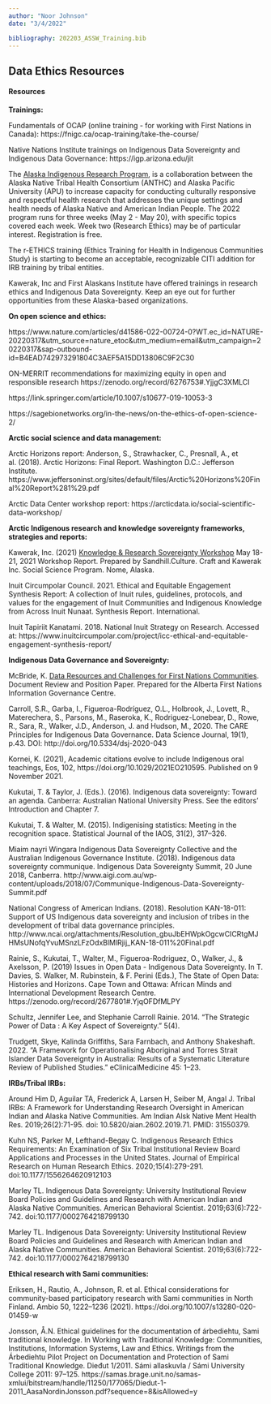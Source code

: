 ```yaml
---
author: "Noor Johnson"
date: "3/4/2022"

bibliography: 202203_ASSW_Training.bib
---
```


## Data Ethics Resources

#### Resources

**Trainings:**

Fundamentals of OCAP (online training - for working with First Nations in Canada): https://fnigc.ca/ocap-training/take-the-course/

Native Nations Institute trainings on Indigenous Data Sovereignty and Indigenous Data Governance: https://igp.arizona.edu/jit

The [Alaska Indigenous Research Program](https://anthc.org/alaska-indigenous-research-program/), is a collaboration between the Alaska Native Tribal Health Consortium (ANTHC) and Alaska Pacific University (APU) to increase capacity for conducting culturally responsive and respectful health research that addresses the unique settings and health needs of Alaska Native and American Indian People. The 2022 program runs for three weeks (May 2 - May 20), with specific topics covered each week. Week two (Research Ethics) may be of particular interest. Registration is free.

The r-ETHICS training (Ethics Training for Health in Indigenous Communities Study) is starting to become an acceptable, recognizable CITI addition for IRB training by tribal entities.

Kawerak, Inc and First Alaskans Institute have offered trainings in research ethics and Indigenous Data Sovereignty. Keep an eye out for further opportunities from these Alaska-based organizations.


**On open science and ethics:**

https://www.nature.com/articles/d41586-022-00724-0?WT.ec_id=NATURE-20220317&utm_source=nature_etoc&utm_medium=email&utm_campaign=20220317&sap-outbound-id=B4EAD742973291804C3AEF5A15DD13806C9F2C30

ON-MERRIT recommendations for maximizing equity in open and responsible research  https://zenodo.org/record/6276753#.YjjgC3XMLCI

https://link.springer.com/article/10.1007/s10677-019-10053-3

https://sagebionetworks.org/in-the-news/on-the-ethics-of-open-science-2/


**Arctic social science and data management:**

Arctic Horizons report: 
Anderson, S., Strawhacker, C., Presnall, A., et al. (2018). Arctic Horizons: Final Report. Washington D.C.: Jefferson Institute.  https://www.jeffersoninst.org/sites/default/files/Arctic%20Horizons%20Final%20Report%281%29.pdf

Arctic Data Center workshop report: 
https://arcticdata.io/social-scientific-data-workshop/


**Arctic Indigenous research and knowledge sovereignty frameworks, strategies and reports:**

Kawerak, Inc. (2021) [Knowledge & Research Sovereignty Workshop](https://kawerak.org/download/kawerak-knowledge-and-research-sovereignty-ksi-workshop-report/) May 18-21, 2021 Workshop Report. Prepared by Sandhill.Culture. Craft and Kawerak Inc. Social Science Program. Nome, Alaska.

Inuit Circumpolar Council. 2021. Ethical and Equitable Engagement Synthesis Report: A collection of Inuit rules, guidelines, protocols, and values for the engagement of Inuit Communities and Indigenous Knowledge from Across Inuit Nunaat. Synthesis Report. International.

Inuit Tapiriit Kanatami. 2018. National Inuit Strategy on Research. Accessed at: https://www.inuitcircumpolar.com/project/icc-ethical-and-equitable-engagement-synthesis-report/

**Indigenous Data Governance and Sovereignty:**

McBride, K. [Data Resources and Challenges for First Nations Communities](https://www.afnigc.ca/main/includes/media/pdf/digital%20reports/Data_Resources_Report.pdf). Document Review and Position Paper. Prepared for the Alberta First Nations Information Governance Centre. 

Carroll, S.R., Garba, I., Figueroa-Rodríguez, O.L., Holbrook, J., Lovett, R., Materechera, S., Parsons, M., Raseroka, K., Rodriguez-Lonebear, D., Rowe, R., Sara, R., Walker, J.D., Anderson, J. and Hudson, M., 2020. The CARE Principles for Indigenous Data Governance.  Data Science Journal, 19(1), p.43. DOI: http://doi.org/10.5334/dsj-2020-043

Kornei, K. (2021), Academic citations evolve to include Indigenous oral teachings, Eos, 102, https://doi.org/10.1029/2021EO210595. Published on 9 November 2021.

Kukutai, T. & Taylor, J. (Eds.). (2016). Indigenous data sovereignty: Toward an agenda. Canberra: Australian National University Press. See the editors’ Introduction and
Chapter 7.

Kukutai, T. & Walter, M. (2015). Indigenising statistics: Meeting in the recognition space.
Statistical Journal of the IAOS, 31(2), 317–326.
  
Miaim nayri Wingara Indigenous Data Sovereignty Collective and the Australian
Indigenous Governance Institute. (2018). Indigenous data sovereignty communique.
Indigenous Data Sovereignty Summit, 20 June 2018, Canberra. 
http://www.aigi.com.au/wp-content/uploads/2018/07/Communique-Indigenous-Data-Sovereignty-Summit.pdf   

National Congress of American Indians. (2018). Resolution KAN-18-011: Support of US
Indigenous data sovereignty and inclusion of tribes in the development of tribal data
governance principles. http://www.ncai.org/attachments/Resolution_gbuJbEHWpkOgcwCICRtgMJHMsUNofqYvuMSnzLFzOdxBlMlRjij_KAN-18-011%20Final.pdf  

Rainie, S., Kukutai, T., Walter, M., Figueroa-Rodriguez, O., Walker, J., & Axelsson, P. (2019) Issues in Open Data - Indigenous Data Sovereignty. In T. Davies, S. Walker, M. Rubinstein, & F. Perini (Eds.), The State of Open Data: Histories and Horizons. Cape Town and Ottawa: African Minds and International Development Research Centre. https://zenodo.org/record/2677801#.YjqOFDfMLPY

Schultz, Jennifer Lee, and Stephanie Carroll Rainie. 2014. “The Strategic Power of Data : A Key Aspect of Sovereignty.” 5(4).

Trudgett, Skye, Kalinda Griffiths, Sara Farnbach, and Anthony Shakeshaft. 2022. “A Framework for Operationalising Aboriginal and Torres Strait Islander Data Sovereignty in Australia: Results of a Systematic Literature Review of Published Studies.” eClinicalMedicine 45: 1–23.



**IRBs/Tribal IRBs:**

Around Him D, Aguilar TA, Frederick A, Larsen H, Seiber M, Angal J. Tribal IRBs: A Framework for Understanding Research Oversight in American Indian and Alaska Native Communities. Am Indian Alsk Native Ment Health Res. 2019;26(2):71-95. doi: 10.5820/aian.2602.2019.71. PMID: 31550379.

Kuhn NS, Parker M, Lefthand-Begay C. Indigenous Research Ethics Requirements: An Examination of Six Tribal Institutional Review Board Applications and Processes in the United States. Journal of Empirical Research on Human Research Ethics. 2020;15(4):279-291. doi:10.1177/1556264620912103
  
Marley TL. Indigenous Data Sovereignty: University Institutional Review Board Policies and Guidelines and Research with American Indian and Alaska Native Communities. American Behavioral Scientist. 2019;63(6):722-742. doi:10.1177/0002764218799130

Marley TL. Indigenous Data Sovereignty: University Institutional Review Board Policies and Guidelines and Research with American Indian and Alaska Native Communities. American Behavioral Scientist. 2019;63(6):722-742. doi:10.1177/0002764218799130

**Ethical research with Sami communities:**
 
Eriksen, H., Rautio, A., Johnson, R. et al. Ethical considerations for community-based participatory research with Sami communities in North Finland. Ambio 50, 1222–1236 (2021). https://doi.org/10.1007/s13280-020-01459-w
 
Jonsson, Å.N. Ethical guidelines for the documentation of árbediehtu, Sami traditional knowledge. In Working with Traditional Knowledge: Communities, Institutions, Information Systems, Law and Ethics. Writings from the Árbediehtu Pilot Project on Documentation and Protection of Sami Traditional Knowledge. Dieđut 1/2011. Sámi allaskuvla / Sámi University College 2011: 97–125. https://samas.brage.unit.no/samas-xmlui/bitstream/handle/11250/177065/Diedut-1-2011_AasaNordinJonsson.pdf?sequence=8&isAllowed=y
